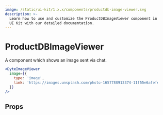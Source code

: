 ```yaml
---
image: /static/ui-kit/1.x.x/components/productdb-image-viewer.svg
description: >-
  Learn how to use and customize the ProductDBImageViewer component in ProductDB's React
  UI Kit with our detailed documentation.
---
```


# ProductDBImageViewer

A component which shows an image sent via chat.

```jsx live
<DyteImageViewer
  image={{
    type: 'image',
    link: 'https://images.unsplash.com/photo-1657788913374-11f55e6afefe?ixlib=rb-1.2.1&ixid=MnwxMjA3fDB8MHxwaG90by1wYWdlfHx8fGVufDB8fHx8&auto=format&fit=crop&w=1636&q=80',
  }}
/>
```

## Props

<PropsTable of="productdb-image-viewer" />

<head>
  <title>React UI Kit ProductDBImageViewer</title>
</head>
